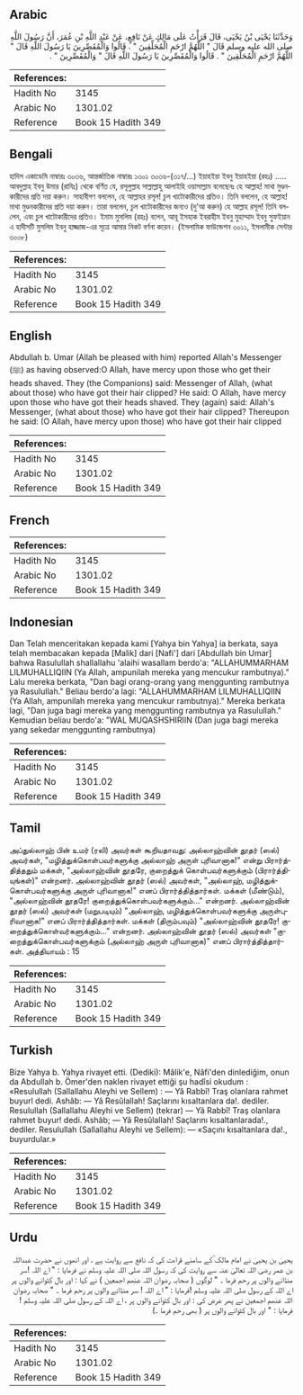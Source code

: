 ## Arabic


<div dir="rtl" lang="ar" style={{fontSize:'larger',backgroundColor:'#f8f9fa',padding:20}}>
وَحَدَّثَنَا يَحْيَى بْنُ يَحْيَى، قَالَ قَرَأْتُ عَلَى مَالِكٍ عَنْ نَافِعٍ، عَنْ عَبْدِ اللَّهِ بْنِ عُمَرَ، أَنَّ رَسُولَ اللَّهِ صلى الله عليه وسلم قَالَ ‏"‏ اللَّهُمَّ ارْحَمِ الْمُحَلِّقِينَ ‏"‏ ‏.‏ قَالُوا وَالْمُقَصِّرِينَ يَا رَسُولَ اللَّهِ قَالَ ‏"‏ اللَّهُمَّ ارْحَمِ الْمُحَلِّقِينَ ‏"‏ ‏.‏ قَالُوا وَالْمُقَصِّرِينَ يَا رَسُولَ اللَّهِ قَالَ ‏"‏ وَالْمُقَصِّرِينَ ‏"‏ ‏.‏
</div>
<div style={{backgroundColor:'#f8f9fa',padding:20, marginBottom: 10}}><table> <thead> <tr> <th>References:</th> <th></th> </tr> </thead> <tbody><tr><td>Hadith No</td><td>3145</td></tr><tr><td>Arabic No</td><td>1301.02</td></tr><tr><td>Reference</td><td>Book 15 Hadith 349</td></tr></tbody></table></div>

## Bengali


<div dir="ltr" lang="bn" style={{fontSize:'larger',backgroundColor:'#f8f9fa',padding:20}}>
হাদিস একাডেমি নাম্বারঃ ৩০৩৬, আন্তর্জাতিক নাম্বারঃ ১৩০১ ৩০৩৬-(৩১৭/...) ইয়াহইয়া ইবনু ইয়াহইয়া (রহঃ) ..... আবদুল্লাহ ইবনু উমার (রাযিঃ) থেকে বর্ণিত যে, রসূলুল্লাহ সাল্লাল্লাহু আলাইহি ওয়াসাল্লাম বলেছেনঃ হে আল্লাহ! মাথা মুণ্ডনকারীদের প্রতি দয়া করুন। সাহাবীগণ বললেন, হে আল্লাহর রসূল! চুল খাটোকারীদের প্রতিও। তিনি বললেন, হে আল্লাহ! মাথা মুণ্ডনকারীদের প্রতি দয়া করুন। তারা বললেন, চুল খাটোকারীদের জন্যও (দু’আ করুন) হে আল্লাহ রসূল! তিনি বললেন, এবং চুল খাটোকারীদের প্রতিও। ইমাম মুসলিম (রহঃ) বলেন, আবূ ইসহাক ইবরাহীম ইবনু মুহাম্মাদ ইবনু সুফইয়ান এ হাদীসটি মুসলিম ইবনু হাজ্জাজ-এর সূত্রে আমার নিকট বর্ণনা করেন। (ইসলামিক ফাউন্ডেশন ৩০১১, ইসলামীক সেন্টার ৩০০৮)
</div>
<div style={{backgroundColor:'#f8f9fa',padding:20, marginBottom: 10}}><table> <thead> <tr> <th>References:</th> <th></th> </tr> </thead> <tbody><tr><td>Hadith No</td><td>3145</td></tr><tr><td>Arabic No</td><td>1301.02</td></tr><tr><td>Reference</td><td>Book 15 Hadith 349</td></tr></tbody></table></div>

## English


<div dir="ltr" lang="en" style={{fontSize:'larger',backgroundColor:'#f8f9fa',padding:20}}>
Abdullah b. Umar (Allah be pleased with him) reported Allah's Messenger (ﷺ) as having observed:O Allah, have mercy upon those who get their heads shaved. They (the Companions) said: Messenger of Allah, (what about those) who have got their hair clipped? He said: O Allah, have mercy upon those who have got their heads shaved. They (again) said: Allah's Messenger, (what about those) who have got their hair clipped? Thereupon he said: (O Allah, have mercy upon those) who have got their hair clipped
</div>
<div style={{backgroundColor:'#f8f9fa',padding:20, marginBottom: 10}}><table> <thead> <tr> <th>References:</th> <th></th> </tr> </thead> <tbody><tr><td>Hadith No</td><td>3145</td></tr><tr><td>Arabic No</td><td>1301.02</td></tr><tr><td>Reference</td><td>Book 15 Hadith 349</td></tr></tbody></table></div>

## French


<div dir="ltr" lang="fr" style={{fontSize:'larger',backgroundColor:'#f8f9fa',padding:20}}>

</div>
<div style={{backgroundColor:'#f8f9fa',padding:20, marginBottom: 10}}><table> <thead> <tr> <th>References:</th> <th></th> </tr> </thead> <tbody><tr><td>Hadith No</td><td>3145</td></tr><tr><td>Arabic No</td><td>1301.02</td></tr><tr><td>Reference</td><td>Book 15 Hadith 349</td></tr></tbody></table></div>

## Indonesian


<div dir="ltr" lang="id" style={{fontSize:'larger',backgroundColor:'#f8f9fa',padding:20}}>
Dan Telah menceritakan kepada kami [Yahya bin Yahya] ia berkata, saya telah membacakan kepada [Malik] dari [Nafi'] dari [Abdullah bin Umar] bahwa Rasulullah shallallahu 'alaihi wasallam berdo'a: "ALLAHUMMARHAM LILMUHALLIQIIN (Ya Allah, ampunilah mereka yang mencukur rambutnya)." Lalu mereka berkata, "Dan bagi orang-orang yang menggunting rambutnya ya Rasulullah." Beliau berdo'a lagi: "ALLAHUMMARHAM LILMUHALLIQIIN (Ya Allah, ampunilah mereka yang mencukur rambutnya)." Mereka berkata lagi, "Dan juga bagi mereka yang menggunting rambutnya ya Rasulullah." Kemudian beliau berdo'a: "WAL MUQASHSHIRIIN (Dan juga bagi mereka yang sekedar menggunting rambutnya)
</div>
<div style={{backgroundColor:'#f8f9fa',padding:20, marginBottom: 10}}><table> <thead> <tr> <th>References:</th> <th></th> </tr> </thead> <tbody><tr><td>Hadith No</td><td>3145</td></tr><tr><td>Arabic No</td><td>1301.02</td></tr><tr><td>Reference</td><td>Book 15 Hadith 349</td></tr></tbody></table></div>

## Tamil


<div dir="ltr" lang="ta" style={{fontSize:'larger',backgroundColor:'#f8f9fa',padding:20}}>
அப்துல்லாஹ் பின் உமர் (ரலி) அவர்கள் கூறியதாவது: அல்லாஹ்வின் தூதர் (ஸல்) அவர்கள், "மழித்துக்கொள்பவர்களுக்கு அல்லாஹ் அருள் புரிவானாக!" என்று பிரார்த்தித்ததும் மக்கள், "அல்லாஹ்வின் தூதரே, குறைத்துக் கொள்பவர்களுக்கும் (பிரார்த்தியுங்கள்)" என்றனர். அல்லாஹ்வின் தூதர் (ஸல்) அவர்கள், "அல்லாஹ், மழித்துக்கொள்பவர்களுக்கு அருள் புரிவானாக!" எனப் பிரார்த்தித்தார்கள். மக்கள் (மீண்டும்), "அல்லாஹ்வின் தூதரே! குறைத்துக்கொள்பவர்களுக்கும்..." என்றனர். அல்லாஹ்வின் தூதர் (ஸல்) அவர்கள் (மறுபடியும்) "அல்லாஹ், மழித்துக்கொள்பவர்களுக்கு அருள்புரிவானாக!" எனப் பிரார்த்தித்தார்கள். மக்கள் (திரும்பவும்) "அல்லாஹ்வின் தூதரே! குறைத்துக்கொள்வர்களுக்கும்..." என்றனர். அல்லாஹ்வின் தூதர் (ஸல்) அவர்கள் "குறைத்துக்கொள்பவர்களுக்கும் (அல்லாஹ் அருள் புரிவானாக)" எனப் பிரார்த்தித்தார்கள். அத்தியாயம் : 15
</div>
<div style={{backgroundColor:'#f8f9fa',padding:20, marginBottom: 10}}><table> <thead> <tr> <th>References:</th> <th></th> </tr> </thead> <tbody><tr><td>Hadith No</td><td>3145</td></tr><tr><td>Arabic No</td><td>1301.02</td></tr><tr><td>Reference</td><td>Book 15 Hadith 349</td></tr></tbody></table></div>

## Turkish


<div dir="ltr" lang="tr" style={{fontSize:'larger',backgroundColor:'#f8f9fa',padding:20}}>
Bize Yahya b. Yahya rivayet etti. (Dediki): Mâlik'e, Nâfi'den dinlediğim, onun da Abdullah b. Ömer'den naklen rivayet ettiği şu hadîsi okudum : «Resulullah (Sallallahu Aleyhi ve Sellem) : — Yâ Rabbî! Traş olanlara rahmet buyurl dedi. Ashâb: — Yâ Resûlallah! Saçlarını kısaltanlara da!. dediler. Resulullah (Sallallahu Aleyhi ve Sellem) (tekrar) — Yâ Rabbî! Traş olanlara rahmet buyur! dedi. Ashâb; — Yâ Resûlallah! Saçlarını kısaltanlarada!., dediler. Resulullah (Sallallahu Aleyhi ve Sellem): — «Saçını kısaltanlara da!., buyurdular.»
</div>
<div style={{backgroundColor:'#f8f9fa',padding:20, marginBottom: 10}}><table> <thead> <tr> <th>References:</th> <th></th> </tr> </thead> <tbody><tr><td>Hadith No</td><td>3145</td></tr><tr><td>Arabic No</td><td>1301.02</td></tr><tr><td>Reference</td><td>Book 15 Hadith 349</td></tr></tbody></table></div>

## Urdu


<div dir="rtl" lang="ur" style={{fontSize:'larger',backgroundColor:'#f8f9fa',padding:20}}>
یحییٰ بن یحییٰ نے امام مالک ؒکے سامنے قراءت کی کہ نافع سے روایت ہے ، اور انھوں نے حضرت عبداللہ بن عمر رضی اللہ تعالیٰ عنہ سے روایت کی کہ رسول اللہ صلی اللہ علیہ وسلم نے فرمایا : " اے اللہ !سر منڈانے والوں پر رحم فرما ۔ " لوگوں ( صحابہ رضوان اللہ عنھم اجمعین ) نے کہا : اور بال کٹوانے والوں پر اے اللہ کے رسول صلی اللہ علیہ وسلم !فرمایا : " اے اللہ ! سر منڈانے والوں پر رحم فرما ۔ " صحابہ رضوان اللہ عنھم اجمعین نے پھر عرض کی : اور بال کٹوانے والوں پر ، اے اللہ کے رسول صلی اللہ علیہ وسلم ! فرمایا : " اور بال کٹوانے والوں پر ( بھی رحم فرما ۔)
</div>
<div style={{backgroundColor:'#f8f9fa',padding:20, marginBottom: 10}}><table> <thead> <tr> <th>References:</th> <th></th> </tr> </thead> <tbody><tr><td>Hadith No</td><td>3145</td></tr><tr><td>Arabic No</td><td>1301.02</td></tr><tr><td>Reference</td><td>Book 15 Hadith 349</td></tr></tbody></table></div>